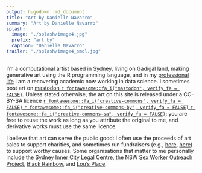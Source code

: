 ```yaml
---
output: hugodown::md_document
title: "Art by Danielle Navarro"
summary: "Art by Danielle Navarro"
splash:
  image: "./splash/image4.jpg"
  prefix: "art by"
  caption: "Danielle Navarro"
trailer: "./splash/image4_smol.jpg"
---
```


I'm a computational artist based in Sydney, living on Gadigal land, making generative art using the R programming language, and in my [professional life](https://djnavarro.net) I am a recovering academic now working in data science. I sometimes post art on [mastodon `r fontawesome::fa_i("mastodon", verify_fa = FALSE)`](https://genart.social/@djnavarro). Unless stated otherwise, the art on this site is released under a CC-BY-SA licence [`r fontawesome::fa_i("creative-commons", verify_fa = FALSE)` `r fontawesome::fa_i("creative-commons-by", verify_fa = FALSE)` `r fontawesome::fa_i("creative-commons-sa", verify_fa = FALSE)`](https://creativecommons.org/licenses/by-sa/4.0/): you are free to reuse the work as long as you attribute the original to me, and derivative works must use the same licence. 

I believe that art can serve the public good: I often use the proceeds of art sales to support charities, and sometimes run fundraisers (e.g., [here](https://www.gofundme.com/f/data-science-art-to-support-a-womens-refuge), [here](https://www.gofundme.com/f/please-support-organizacion-latina-trans-en-texas)) to support worthy causes. Some organisations that matter to me personally include the Sydney [Inner City Legal Centre](https://www.iclc.org.au/), the NSW [Sex Worker Outreach Project](https://swop.org.au/), [Black Rainbow](http://www.blackrainbow.org.au/), and [Lou's Place](https://www.lousplace.com.au/).
